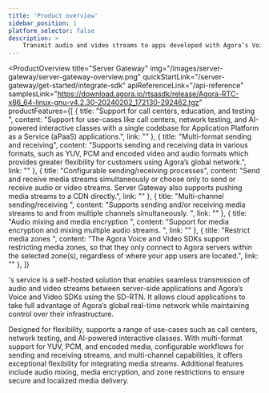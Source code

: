 ```yaml
---
title: 'Product overview'
sidebar_position: 1
platform_selector: false
description: >
    Transmit audio and video streams to apps developed with Agora’s Voice and Video SDKs.
---
```



<ProductOverview
    title="Server Gateway"
    img="/images/server-gateway/server-gateway-overview.png"
    quickStartLink="/server-gateway/get-started/integrate-sdk"
    apiReferenceLink="/api-reference"
    samplesLink="https://download.agora.io/rtsasdk/release/Agora-RTC-x86_64-linux-gnu-v4.2.30-20240202_172130-292462.tgz"
    productFeatures={[
        {
            title: "Support for call centers, education, and testing ",
            content: "Support for use-cases like call centers, network testing, and AI-powered interactive classes with a single codebase for Application Platform as a Service (aPaaS)  applications.",
            link: ""
        },
        {
            title: "Multi-format sending and receiving",
            content: "Supports sending and receiving data in various formats, such as YUV, PCM and encoded video and audio formats which provides greater flexibility for customers using Agora’s global network.",
            link: ""
        },
        {
            title: "Configurable sending/receiving processes",
            content: "Send and receive media streams simultaneously or choose only to send or receive audio or video streams. Server Gateway also supports pushing media streams to a CDN directly.",
            link: ""
        },
        {
            title: "Multi-channel sending/receiving ",
            content: "Supports sending and/or receiving media streams to and from multiple channels simultaneously. ",
            link: ""
        },
        {
            title: "Audio mixing and media encryption ",
            content: "Support for media encryption and mixing multiple audio streams. ",
            link: ""
        },
        {
            title: "Restrict media zones ",
            content: "The Agora Voice and Video SDKs support restricting media zones, so that they only connect to Agora servers within the selected zone(s), regardless of where your app users are located.",
            link: ""
        },
    ]}

>

<Vg k="COMPANY" />'s <Vg k="CGATE" /> service is a self-hosted solution that enables seamless transmission of audio and video streams between server-side applications and Agora’s Voice and Video SDKs using the SD-RTN. It allows cloud applications to take full advantage of Agora’s global real-time network while maintaining control over their infrastructure.

Designed for flexibility, <Vg k="CGATE" /> supports a range of use-cases such as call centers, network testing, and AI-powered interactive classes. With multi-format support for YUV, PCM, and encoded media, configurable workflows for sending and receiving streams, and multi-channel capabilities, it offers exceptional flexibility for integrating media streams. Additional features include audio mixing, media encryption, and zone restrictions to ensure secure and localized media delivery.

</ProductOverview>
